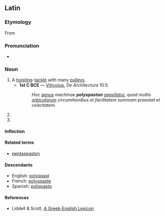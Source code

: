 ==Latin==

===Etymology===
From {{AGr.|la}}  {{term|πολύσπαστον||compound pulley|tr=poluspaston|lang=grc|sc=polytonic}}

===Pronunciation===
* {{IPA|/ˈpo.lʏˌspas.ton/}}

===Noun===
{{la-noun|polyspaston|polyspasti#Latin|polyspastī|n|second}}

# A [[hoist]]ing-[[tackle]] with many [[pulleys]].
#* '''1st C BCE''' — [[w:en:Vitruvius|Vitruvius]], ''De Architectura'' 10:5
#*: ''Hoc [[genus]] machinae '''polyspaston''' [[appello|appellatur]], quod multis [[orbiculus|orbiculorum]] circumitionibus et facilitatem summam praestat et celeritatem.''
# {{inflection of|polyspaston|polyspaston|acc|s}}
# {{inflection of|polyspaston|polyspaston|voc|s}}

====Inflection====
{{ladecl2}}
{{la-decl-2nd-Greek-N|polyspast}}

====Related terms====
* [[pentaspaston]]

====Descendants====
* English: [[polyspast]]
* French: [[polyspaste]]
* Spanish: [[polispasto]]

====References====
{{R:L&S|polyspaston}}
* Liddell & Scott, [http://perseus.mpiwg-berlin.mpg.de/cgi-bin/resolveform?lookup=poluspastos&type=begin&lang=greek&searchText=&options=Sort+Results+Alphabetically&.submit=Submit+Query&formentry=1&lang=greek A Greek-English Lexicon]